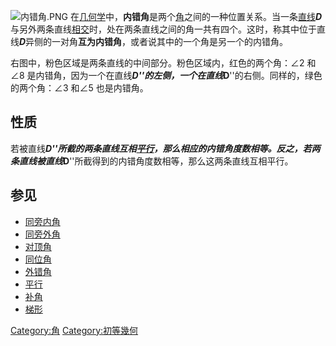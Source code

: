 {{NoteTA
|G1 = Math
}}
[[Image:内错角.PNG|thumb]]
在[[几何学|几何学]]中，'''内错角'''是两个[[角|角]]之间的一种位置关系。当一条[[直线|直线]]'''''D'''''与另外两条直线[[相交|相交]]时，处在两条直线之间的角一共有四个。这时，称其中位于直线'''''D'''''异侧的一对角'''互为内错角'''，或者说其中的一个角是另一个的内错角。

右图中，粉色区域是两条直线的中间部分。粉色区域内，红色的两个角：<math>\angle 2</math> 和<math>\angle 8</math> 是内错角，因为一个在直线'''''D'''''的左侧，一个在直线'''''D'''''的右侧。同样的，绿色的两个角：<math>\angle 3</math> 和<math>\angle 5</math> 也是内错角。

==性质==
若被直线'''''D'''''所截的两条直线互相[[平行|平行]]，那么相应的内错角度数相等。反之，若两条直线被直线'''''D'''''所截得到的内错角度数相等，那么这两条直线互相平行。

==参见==
*[[同旁内角|同旁内角]]
*[[同旁外角|同旁外角]]
*[[对顶角|对顶角]]
*[[同位角|同位角]]
*[[外错角|外错角]]
*[[平行|平行]]
*[[补角|补角]]
*[[梯形|梯形]]

[[Category:角|Category:角]]
[[Category:初等幾何|Category:初等幾何]]